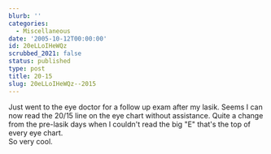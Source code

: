 ```yaml
---
blurb: ''
categories:
  - Miscellaneous
date: '2005-10-12T00:00:00'
id: 20eLLoIHeWQz
scrubbed_2021: false
status: published
type: post
title: 20-15
slug: 20eLLoIHeWQz--2015
---
```


Just went to the eye doctor for a follow up exam after my lasik.
Seems I can now read the 20/15 line on the eye chart without
assistance. Quite a change from the pre-lasik days when I couldn't
read the big "E" that's the top of every eye chart.  
So very cool.
